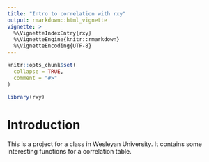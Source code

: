 ```yaml
---
title: "Intro to correlation with rxy"
output: rmarkdown::html_vignette
vignette: >
  %\VignetteIndexEntry{rxy}
  %\VignetteEngine{knitr::rmarkdown}
  %\VignetteEncoding{UTF-8}
---
```


```r
knitr::opts_chunk$set(
  collapse = TRUE,
  comment = "#>"
)
```

```r
library(rxy)
```

# Introduction

This is a project for a class in Wesleyan University. It contains some interesting functions for a correlation table.

